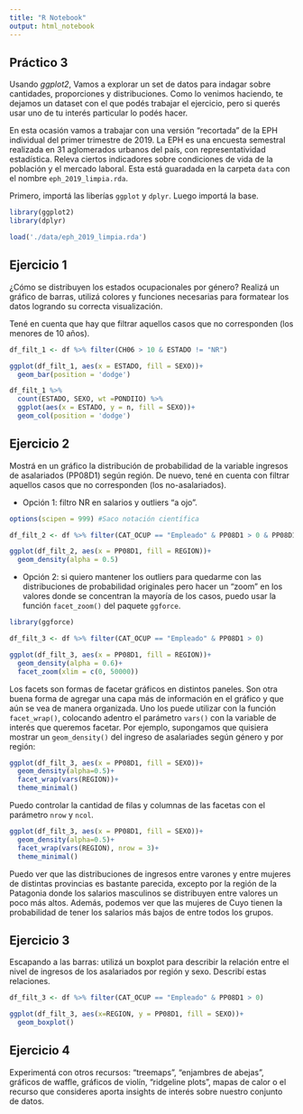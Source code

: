 ```yaml
---
title: "R Notebook"
output: html_notebook
---
```


## Práctico 3

Usando *ggplot2*, Vamos a explorar un set de datos para indagar sobre cantidades, proporciones y distribuciones. Como lo venimos haciendo, te dejamos un dataset con el que podés trabajar el ejercicio, pero si querés usar uno de tu interés particular lo podés hacer. 

En esta ocasión vamos a trabajar con una versión "recortada" de la EPH individual del primer trimestre de 2019. La EPH es una encuesta semestral realizada en 31 aglomerados urbanos del país, con representatividad estadística. Releva ciertos indicadores sobre condiciones de vida de la población y el mercado laboral. Esta está guaradada en la carpeta `data` con el nombre `eph_2019_limpia.rda`. 

Primero, importá las liberías `ggplot` y `dplyr`. Luego importá la base. 

```r
library(ggplot2)
library(dplyr)

load('./data/eph_2019_limpia.rda')
```


## Ejercicio 1

¿Cómo se distribuyen los estados ocupacionales por género? Realizá un gráfico de barras, utilizá colores y funciones necesarias para formatear los datos logrando su correcta visualización. 

Tené en cuenta que hay que filtrar aquellos casos que no corresponden (los menores de 10 años).

```r
df_filt_1 <- df %>% filter(CH06 > 10 & ESTADO != "NR")

ggplot(df_filt_1, aes(x = ESTADO, fill = SEXO))+
  geom_bar(position = 'dodge')

df_filt_1 %>%
  count(ESTADO, SEXO, wt =PONDIIO) %>%
  ggplot(aes(x = ESTADO, y = n, fill = SEXO))+
  geom_col(position = 'dodge')
```

## Ejercicio 2

Mostrá en un gráfico la distribución de probabilidad de la variable ingresos de asalariados (PP08D1) según región. De nuevo, tené en cuenta con filtrar aquellos casos que no corresponden (los no-asalariados).

- Opción 1: filtro NR en salarios y outliers "a ojo".

```r
options(scipen = 999) #Saco notación científica

df_filt_2 <- df %>% filter(CAT_OCUP == "Empleado" & PP08D1 > 0 & PP08D1 < 150000)

ggplot(df_filt_2, aes(x = PP08D1, fill = REGION))+
  geom_density(alpha = 0.5)
```

- Opción 2: si quiero mantener los outliers para quedarme con las distribuciones de probabilidad originales pero hacer un "zoom" en los valores donde se concentran la mayoría de los casos, puedo usar la función `facet_zoom()` del paquete `ggforce`.

```r
library(ggforce)

df_filt_3 <- df %>% filter(CAT_OCUP == "Empleado" & PP08D1 > 0) 

ggplot(df_filt_3, aes(x = PP08D1, fill = REGION))+
  geom_density(alpha = 0.6)+
  facet_zoom(xlim = c(0, 50000))
```

Los facets son formas de facetar gráficos en distintos paneles. Son otra buena forma de agregar una capa más de información en el gráfico y que aún se vea de manera organizada. Uno los puede utilizar con la función `facet_wrap()`, colocando adentro el parámetro `vars()` con la variable de interés que queremos facetar. Por ejemplo, supongamos que quisiera mostrar un `geom_density()` del ingreso de asalariades según género y por región:

```r
ggplot(df_filt_3, aes(x = PP08D1, fill = SEXO))+
  geom_density(alpha=0.5)+
  facet_wrap(vars(REGION))+
  theme_minimal()
```

Puedo controlar la cantidad de filas y columnas de las facetas con el parámetro `nrow` y `ncol`.

```r
ggplot(df_filt_3, aes(x = PP08D1, fill = SEXO))+
  geom_density(alpha=0.5)+
  facet_wrap(vars(REGION), nrow = 3)+
  theme_minimal()
```

Puedo ver que las distribuciones de ingresos entre varones y entre mujeres de distintas provincias es bastante parecida, excepto por la región de la Patagonia donde los salarios masculinos se distribuyen entre valores un poco más altos. Además, podemos ver que las mujeres de Cuyo tienen la probabilidad de tener los salarios más bajos  de entre todos los grupos.

## Ejercicio 3

Escapando a las barras: utilizá un boxplot para describir la relación entre el nivel de ingresos de los asalariados por región y sexo. Describí estas relaciones.

```r
df_filt_3 <- df %>% filter(CAT_OCUP == "Empleado" & PP08D1 > 0)

ggplot(df_filt_3, aes(x=REGION, y = PP08D1, fill = SEXO))+
  geom_boxplot()
```

## Ejercicio 4

Experimentá con otros recursos: “treemaps”, “enjambres de abejas”, gráficos de waffle, gráficos de violín, “ridgeline plots”, mapas de calor o el recurso que consideres aporta insights de interés sobre nuestro conjunto de datos. 

```r

```

